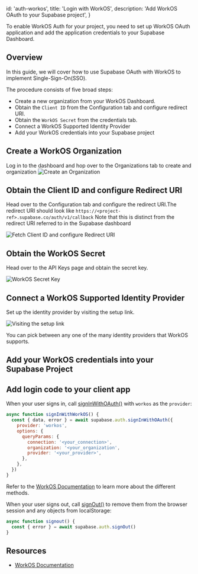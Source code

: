 
  id: 'auth-workos',
  title: 'Login with WorkOS',
  description: 'Add WorkOS OAuth to your Supabase project',
}

To enable WorkOS Auth for your project, you need to set up WorkOS OAuth application and add the application credentials to your Supabase Dashboard.

## Overview

In this guide, we will cover how to use Supabase OAuth with WorkOS to implement Single-Sign-On(SSO).

The procedure consists of five broad steps:

- Create a new organization from your WorkOS Dashboard.
- Obtain the `Client ID` from the Configuration tab and configure redirect URI.
- Obtain the `WorkOS Secret` from the credentials tab.
- Connect a WorkOS Supported Identity Provider
- Add your WorkOS credentials into your Supabase project

## Create a WorkOS Organization

Log in to the dashboard and hop over to the Organizations tab to create and organization
![Create an Organization](/docs/img/guides/auth-workos/workos-create-organization.png)

## Obtain the Client ID and configure Redirect URI

Head over to the Configuration tab and configure the redirect URI.The redirect URI should look like `https://<project-ref>.supabase.co/auth/v1/callback`
Note that this is distinct from the redirect URI referred to in the Supabase dashboard

![Fetch Client ID and configure Redirect URI](/docs/img/guides/auth-workos/workos-clientid-redirect-uri.png)

## Obtain the WorkOS Secret

Head over to the API Keys page and obtain the secret key.

![WorkOS Secret Key](/docs/img/guides/auth-workos/workos-secret-key.png)

## Connect a WorkOS Supported Identity Provider

Set up the identity provider by visiting the setup link.

![Visiting the setup link](/docs/img/guides/auth-workos/workos-setup-identity-provider.png)

You can pick between any one of the many identity providers that WorkOS supports.

## Add your WorkOS credentials into your Supabase Project

<SocialProviderSettingsSupabase provider="WorkOS" />

## Add login code to your client app

When your user signs in, call [signInWithOAuth()](/docs/reference/javascript/auth-signinwithoauth) with `workos` as the `provider`:

```js
async function signInWithWorkOS() {
  const { data, error } = await supabase.auth.signInWithOAuth({
    provider: 'workos',
    options: {
      queryParams: {
        connection: '<your_connection>',
        organization: '<your_organization',
        provider: '<your_provider>',
      },
    },
  })
}
```

Refer to the [WorkOS Documentation](https://workos.com/docs/reference/sso/authorize/) to learn more about the different methods.

When your user signs out, call [signOut()](/docs/reference/javascript/auth-signout) to remove them from the browser session and any objects from localStorage:

```js
async function signout() {
  const { error } = await supabase.auth.signOut()
}
```

## Resources

- [WorkOS Documentation](https://workos.com/docs/sso/guide)


